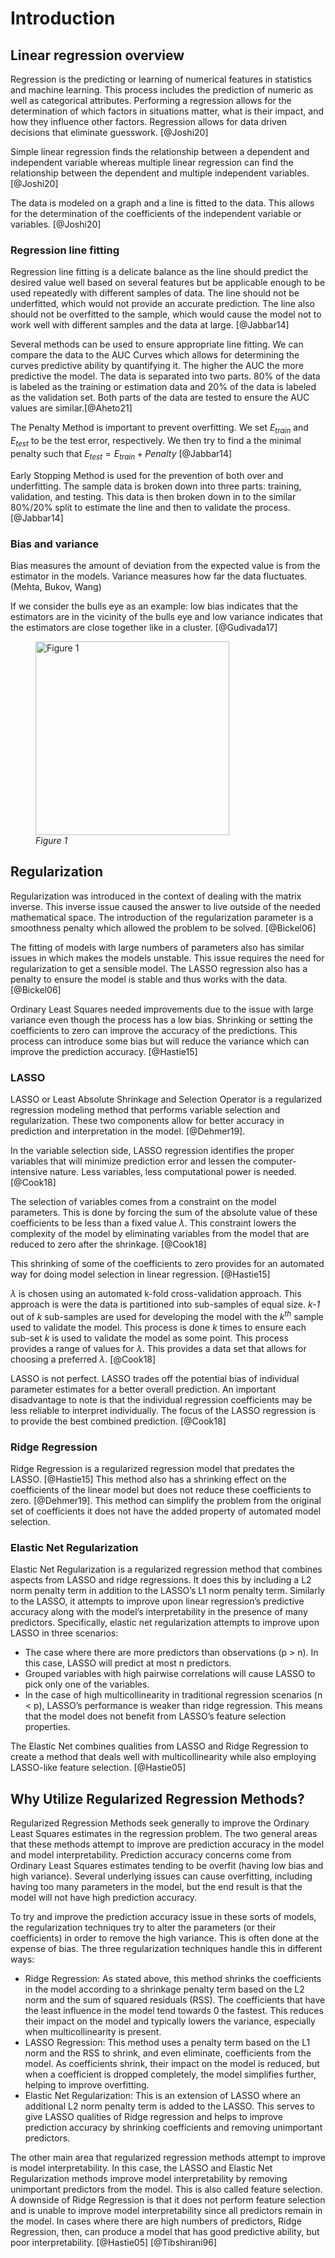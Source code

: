 # Introduction

## Linear regression overview

Regression is the predicting or learning of numerical features in statistics and machine learning. This process includes the prediction of numeric as well as categorical attributes. Performing a regression allows for the determination of which factors in situations matter, what is their impact, and how they influence other factors. Regression allows for data driven decisions that eliminate guesswork. [@Joshi20]

Simple linear regression finds the relationship between a dependent and independent variable whereas multiple linear regression can find the relationship between the dependent and multiple independent variables. [@Joshi20]

The data is modeled on a graph and a line is fitted to the data. This allows for the determination of the coefficients of the independent variable or variables. [@Joshi20]

### Regression line fitting

Regression line fitting is a delicate balance as the line should predict the desired value well based on several features but be applicable enough to be used repeatedly with different samples of data. The line should not be underfitted, which would not provide an accurate prediction. The line also should not be overfitted to the sample, which would cause the model not to work well with different samples and the data at large. [@Jabbar14]

Several methods can be used to ensure appropriate line fitting. We can compare the data to the AUC Curves which allows for determining the curves predictive ability by quantifying it. The higher the AUC the more predictive the model. The data is separated into two parts. 80% of the data is labeled as the training or estimation data and 20% of the data is labeled as the validation set. Both parts of the data are tested to ensure the AUC values are similar.[@Aheto21]

The Penalty Method is important to prevent overfitting. We set $E_{train}$ and $E_{test}$ to be the test error, respectively. We then try to find a the minimal penalty such that $E_{test} = E_{train} + Penalty$ [@Jabbar14]

Early Stopping Method is used for the prevention of both over and underfitting. The sample data is broken down into three parts: training, validation, and testing. This data is then broken down in to the similar 80%/20% split to estimate the line and then to validate the process. [@Jabbar14]

### Bias and variance

Bias measures the amount of deviation from the expected value is from the estimator in the models. Variance measures how far the data fluctuates. (Mehta, Bukov, Wang)

If we consider the bulls eye as an example: low bias indicates that the estimators are in the vicinity of the bulls eye and low variance indicates that the estimators are close together like in a cluster. [@Gudivada17]

![*Figure 1*](images/Gudivada.jpg){fig-align="center" width="310"}

## Regularization

Regularization was introduced in the context of dealing with the matrix inverse. This inverse issue caused the answer to live outside of the needed mathematical space. The introduction of the regularization parameter is a smoothness penalty which allowed the problem to be solved. [@Bickel06]

The fitting of models with large numbers of parameters also has similar issues in which makes the models unstable. This issue requires the need for regularization to get a sensible model. The LASSO regression also has a penalty to ensure the model is stable and thus works with the data. [@Bickel06]

Ordinary Least Squares needed improvements due to the issue with large variance even though the process has a low bias. Shrinking or setting the coefficients to zero can improve the accuracy of the predictions. This process can introduce some bias but will reduce the variance which can improve the prediction accuracy. [@Hastie15]

### LASSO

LASSO or Least Absolute Shrinkage and Selection Operator is a regularized regression modeling method that performs variable selection and regularization. These two components allow for better accuracy in prediction and interpretation in the model. [@Dehmer19].

In the variable selection side, LASSO regression identifies the proper variables that will minimize prediction error and lessen the computer-intensive nature. Less variables, less computational power is needed. [@Cook18]

The selection of variables comes from a constraint on the model parameters. This is done by forcing the sum of the absolute value of these coefficients to be less than a fixed value $\lambda$. This constraint lowers the complexity of the model by eliminating variables from the model that are reduced to zero after the shrinkage. [@Cook18]

This shrinking of some of the coefficients to zero provides for an automated way for doing model selection in linear regression. [@Hastie15]

$\lambda$ is chosen using an automated k-fold cross-validation approach. This approach is were the data is partitioned into sub-samples of equal size. *k-1* out of *k* sub-samples are used for developing the model with the $k^{th}$ sample used to validate the model. This process is done *k* times to ensure each sub-set *k* is used to validate the model as some point. This process provides a range of values for $\lambda$. This provides a data set that allows for choosing a preferred $\lambda$. [@Cook18]

LASSO is not perfect. LASSO trades off the potential bias of individual parameter estimates for a better overall prediction. An important disadvantage to note is that the individual regression coefficients may be less reliable to interpret individually. The focus of the LASSO regression is to provide the best combined prediction. [@Cook18]

### Ridge Regression

Ridge Regression is a regularized regression model that predates the LASSO. [@Hastie15] This method also has a shrinking effect on the coefficients of the linear model but does not reduce these coefficients to zero. [@Dehmer19]. This method can simplify the problem from the original set of coefficients it does not have the added property of automated model selection.

### Elastic Net Regularization

Elastic Net Regularization is a regularized regression method that combines aspects from LASSO and ridge regressions. It does this by including a L2 norm penalty term in addition to the LASSO's L1 norm penalty term. Similarly to the LASSO, it attempts to improve upon linear regression's predictive accuracy along with the model's interpretability in the presence of many predictors. Specifically, elastic net regularization attempts to improve upon LASSO in three scenarios:

-   The case where there are more predictors than observations (p \> n). In this case, LASSO will predict at most n predictors.
-   Grouped variables with high pairwise correlations will cause LASSO to pick only one of the variables.
-   In the case of high multicollinearity in traditional regression scenarios (n \< p), LASSO's performance is weaker than ridge regression. This means that the model does not benefit from LASSO's feature selection properties.

The Elastic Net combines qualities from LASSO and Ridge Regression to create a method that deals well with multicollinearity while also employing LASSO-like feature selection. [@Hastie05]

## Why Utilize Regularized Regression Methods?

Regularized Regression Methods seek generally to improve the Ordinary Least Squares estimates in the regression problem. The two general areas that these methods attempt to improve are prediction accuracy in the model and model interpretability. Prediction accuracy concerns come from Ordinary Least Squares estimates tending to be overfit (having low bias and high variance). Several underlying issues can cause overfitting, including having too many parameters in the model, but the end result is that the model will not have high prediction accuracy.

To try and improve the prediction accuracy issue in these sorts of models, the regularization techniques try to alter the parameters (or their coefficients) in order to remove the high variance. This is often done at the expense of bias. The three regularization techniques handle this in different ways:

-   Ridge Regression: As stated above, this method shrinks the coefficients in the model according to a shrinkage penalty term based on the L2 norm and the sum of squared residuals (RSS). The coefficients that have the least influence in the model tend towards 0 the fastest. This reduces their impact on the model and typically lowers the variance, especially when multicollinearity is present.
-   LASSO Regression: This method uses a penalty term based on the L1 norm and the RSS to shrink, and even eliminate, coefficients from the model. As coefficients shrink, their impact on the model is reduced, but when a coefficient is dropped completely, the model simplifies further, helping to improve overfitting.\
-   Elastic Net Regularization: This is an extension of LASSO where an additional L2 norm penalty term is added to the LASSO. This serves to give LASSO qualities of Ridge regression and helps to improve prediction accuracy by shrinking coefficients and removing unimportant predictors.

The other main area that regularized regression methods attempt to improve is model interpretability. In this case, the LASSO and Elastic Net Regularization methods improve model interpretability by removing unimportant predictors from the model. This is also called feature selection. A downside of Ridge Regression is that it does not perform feature selection and is unable to improve model interpretability since all predictors remain in the model. In cases where there are high numbers of predictors, Ridge Regression, then, can produce a model that has good predictive ability, but poor interpretability. [@Hastie05] [@Tibshirani96]
